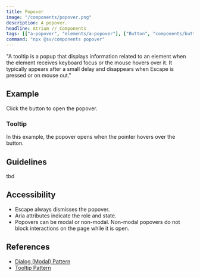 ```yaml
---
title: Popover
image: "/components/popover.png"
description: A popover.
headline: Atrium // Components
tags: [["a-popover", "elements/a-popover"], ["Button", "components/button"]]
command: "npx @sv/components popover"
---
```


"A tooltip is a popup that displays information related to an element when the element receives keyboard focus or the mouse hovers over it. It typically appears after a small delay and disappears when Escape is pressed or on mouse out."

## Example

Click the button to open the popover.

<Example code={PopoverDemoCode}>
  <div>
    <PopoverDemo client:only="vue"/>
  </div>
</Example>

### Tooltip

In this example, the popover opens when the pointer hovers over the button.

<Story id="popoverx--default" />

## Guidelines

tbd

## Accessibility

- Escape always dismisses the popover.
- Aria attributes indicate the role and state.
- Popovers can be modal or non-modal. Non-modal popovers do not block interactions on the page while it is open.

## References

- [Dialog (Modal) Pattern](https://www.w3.org/WAI/ARIA/apg/patterns/dialog-modal/)
- [Tooltip Pattern](https://www.w3.org/WAI/ARIA/apg/patterns/tooltip/)
